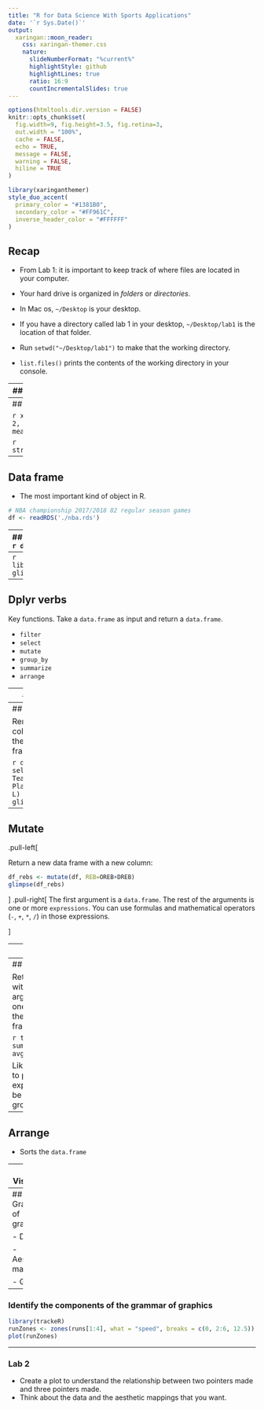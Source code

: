 ```yaml
---
title: "R for Data Science With Sports Applications"
date: '`r Sys.Date()`'
output:
  xaringan::moon_reader:
    css: xaringan-themer.css
    nature:
      slideNumberFormat: "%current%"
      highlightStyle: github
      highlightLines: true
      ratio: 16:9
      countIncrementalSlides: true
---
```


```r
options(htmltools.dir.version = FALSE)
knitr::opts_chunk$set(
  fig.width=9, fig.height=3.5, fig.retina=3,
  out.width = "100%",
  cache = FALSE,
  echo = TRUE,
  message = FALSE, 
  warning = FALSE,
  hiline = TRUE
)
```

```r
library(xaringanthemer)
style_duo_accent(
  primary_color = "#1381B0",
  secondary_color = "#FF961C",
  inverse_header_color = "#FFFFFF"
)
```


## Recap

- From Lab 1: it is important to keep track of where files are located in your computer.

- Your hard drive is organized in _folders_ or _directories_.

- In Mac os, `~/Desktop` is your desktop. 

- If you have a directory called lab 1 in your desktop, `~/Desktop/lab1` is the location of that folder.

- Run `setwd("~/Desktop/lab1")` to make that the working directory.

- `list.files()` prints the contents of the working directory in your console.


---
## Recap 2

- R code is organized in functions.

- Functions take arguments and return values.

- Data is stored in objects.

- Assignment (`<-`) makes variables point to objects.

---
## Recap 3

```r
x <- c(1, 2, 3)
mean(x)
```

```r
str(mtcars)
```

---
## Data frame

- The most important kind of object in R.

```r
# NBA championship 2017/2018 82 regular season games
df <- readRDS('./nba.rds')
```

---
## Inspect df
```r
df
```

---
```r
library(dplyr)
glimpse(df)
```

---
## Dplyr verbs

Key functions. Take a `data.frame` as input and return a `data.frame`. 


- `filter`
- `select`
- `mutate`
- `group_by`
- `summarize`
- `arrange`

---
## Filter

Filter columns.

```r
playoff_teams <- filter(df, Playoff=='Y')
glimpse(playoff_teams)
```

Return another data frame with the rows where the second argument is `TRUE`.

---
## Select

Remove columns from the data frame

```r
df_2 <- select(df, Team, Playoff, W, L)
glimpse(df_2)
```

---
## Mutate

.pull-left[

Return a new data frame with a new column:
```r
df_rebs <- mutate(df, REB=OREB+DREB)
glimpse(df_rebs)
```
]
.pull-right[
The first argument is a `data.frame`. The rest of the arguments is one or more `expressions`. You can use formulas and mathematical operators (`-`, `+`, `*`, `/`) in those expressions.

]

---
## Group By

- Returns a __grouped__ data frame.
- Does nothing to the data, but subsequent functions behave differently (`summarize`).

```r
df_grouped <- group_by(df, Playoff)
```


---
## Summarize

Returns a data frame with a summary of the argument. It will have one row per group in the argument data frame.

```r
tbl <- summarize(df_grouped, avg_pts=mean(PTS))
```

Like mutate, you need to pass one or more expression, that will be applied to each group in the data. 
---
## Arrange

- Sorts the `data.frame`

---
## Visualize

We want to understand the relationship between assists and turnovers.

```r
library(ggplot2)


# TODO: create a plot of assists vs turnovers.
ggplot(data=df, aes(x=AST, 
                    y=TOV, 
                    color=Playoff, 
                    shape=Playoff)) + 
  geom_point() + 
  labs(title="Turnovers vs. Assistes",
       subtitle="2017/18 Regular Season",
       x="Assists",
       y="Turnovers")
  
```

---
## Grammar of graphics

- Data

- Aesthetic mappings

- Geoms


---
### Identify the components of the grammar of graphics


```r
library(trackeR)
runZones <- zones(runs[1:4], what = "speed", breaks = c(0, 2:6, 12.5))
plot(runZones)
```

---
### Lab 2

- Create a plot to understand the relationship between two pointers made and three pointers made.
- Think about the data and the aesthetic mappings that you want.


